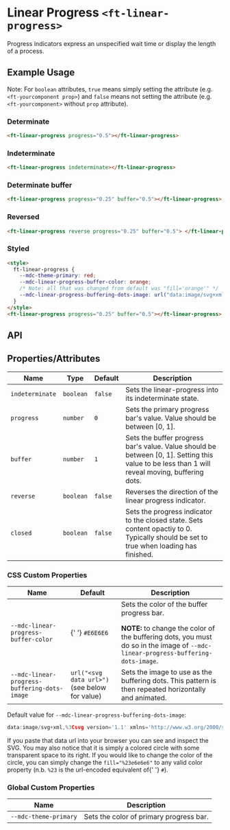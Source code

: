 
<Meta title="Ruhil UI/Component/Linear-Progress/Doc" />

<style>{`

`}</style>

# Linear Progress `<ft-linear-progress>`

Progress indicators express an unspecified wait time or display the length of a process.

## Example Usage

Note: For `boolean` attributes, `true` means simply setting the attribute (e.g. `<ft-yourcomponent prop>`) and `false` means not setting the attribute (e.g. `<ft-yourcomponent>` without `prop` attribute).

### Determinate

<Canvas withToolbar>
  <Story id="ruhil-ui-component-linear-progress--determinate" height="100px" />
</Canvas>

```html
<ft-linear-progress progress="0.5"></ft-linear-progress>
```

### Indeterminate

<Canvas withToolbar>
  <Story
    id="ruhil-ui-component-linear-progress--indeterminate"
    height="100px"
  />
</Canvas>

```html
<ft-linear-progress indeterminate></ft-linear-progress>
```

### Determinate buffer

<Canvas withToolbar>
  <Story
    id="ruhil-ui-component-linear-progress--determinate-buffer"
    height="100px"
  />
</Canvas>

```html
<ft-linear-progress progress="0.25" buffer="0.5"></ft-linear-progress>
```

### Reversed

<Canvas withToolbar>
  <Story id="ruhil-ui-component-linear-progress--reversed" height="100px" />
</Canvas>

```html
<ft-linear-progress reverse progress="0.25" buffer="0.5"> </ft-linear-progress>
```

### Styled

<Canvas withToolbar>
  <Story id="ruhil-ui-component-linear-progress--styled" height="100px" />
</Canvas>

```html
<style>
  ft-linear-progress {
    --mdc-theme-primary: red;
    --mdc-linear-progress-buffer-color: orange;
    /* Note: all that was changed from default was "fill='orange'" */
    --mdc-linear-progress-buffering-dots-image: url("data:image/svg+xml,%3Csvg version='1.1' xmlns='http://www.w3.org/2000/svg' xmlns:xlink='http://www.w3.org/1999/xlink' x='0px' y='0px' enable-background='new 0 0 5 2' xml:space='preserve' viewBox='0 0 5 2' preserveAspectRatio='none slice'%3E%3Ccircle cx='1' cy='1' r='1' fill='orange'/%3E%3C/svg%3E");
  }
</style>
<ft-linear-progress progress="0.25" buffer="0.5"></ft-linear-progress>
```

## API

## Properties/Attributes

<table>
  <thead>
    <tr>
      <th>Name</th>
      <th>Type</th>
      <th>Default</th>
      <th>Description</th>
    </tr>
  </thead>
  <tbody>
    <tr>
      <td>
        <code>indeterminate</code>
      </td>
      <td>
        <code>boolean</code>
      </td>
      <td>
        <code>false</code>
      </td>
      <td>Sets the linear-progress into its indeterminate state.</td>
    </tr>
    <tr>
      <td>
        <code>progress</code>
      </td>
      <td>
        <code>number</code>
      </td>
      <td>
        <code>0</code>
      </td>
      <td>
        Sets the primary progress bar's value. Value should be between [0, 1].
      </td>
    </tr>
    <tr>
      <td>
        <code>buffer</code>
      </td>
      <td>
        <code>number</code>
      </td>
      <td>
        <code>1</code>
      </td>
      <td>
        Sets the buffer progress bar's value. Value should be between [0, 1].
        Setting this value to be less than 1 will reveal moving, buffering dots.
      </td>
    </tr>
    <tr>
      <td>
        <code>reverse</code>
      </td>
      <td>
        <code>boolean</code>
      </td>
      <td>
        <code>false</code>
      </td>
      <td>Reverses the direction of the linear progress indicator.</td>
    </tr>
    <tr>
      <td>
        <code>closed</code>
      </td>
      <td>
        <code>boolean</code>
      </td>
      <td>
        <code>false</code>
      </td>
      <td>
        Sets the progress indicator to the closed state. Sets content opactiy to
        0. Typically should be set to true when loading has finished.
      </td>
    </tr>
  </tbody>
</table>

### CSS Custom Properties

<table>
  <thead>
    <tr>
      <th>Name</th>
      <th>Default</th>
      <th>Description</th>
    </tr>
  </thead>
  <tbody>
    <tr>
      <td>
        <code>--mdc-linear-progress-buffer-color</code>
      </td>
      <td>
        {' '}
        <code>#E6E6E6</code>
      </td>
      <td>
        Sets the color of the buffer progress bar.<p></p> <strong>
          NOTE:
        </strong> to change the color of the buffering dots, you must do so in the
        image of <code>--mdc-linear-progress-buffering-dots-image</code>.
      </td>
    </tr>
    <tr>
      <td>
        <code>--mdc-linear-progress-buffering-dots-image</code>
      </td>
      <td>
        <code>url("&lt;svg data url&gt;")</code> (see below for value)
      </td>
      <td>
        Sets the image to use as the buffering dots. This pattern is then
        repeated horizontally and animated.
      </td>
    </tr>
  </tbody>
</table>

<p>
  Default value for <code>--mdc-linear-progress-buffering-dots-image</code>:
</p>

```js
data:image/svg+xml,%3Csvg version='1.1' xmlns='http://www.w3.org/2000/svg' xmlns:xlink='http://www.w3.org/1999/xlink' x='0px' y='0px' enable-background='new 0 0 5 2' xml:space='preserve' viewBox='0 0 5 2' preserveAspectRatio='none slice'%3E%3Ccircle cx='1' cy='1' r='1' fill='%23e6e6e6'/%3E%3C/svg%3E
```

<p>
  If you paste that data url into your browser you can see and inspect the SVG.
  You may also notice that it is simply a colored circle with some transparent
  space to its right. If you would like to change the color of the circle, you
  can simply change the <code>fill="%23e6e6e6"</code> to any valid color
  property (n.b. <code>%23</code> is the url-encoded equivalent of{' '}
  <code>#</code>).
</p>

### Global Custom Properties

<table>
  <thead>
    <tr>
      <th>Name</th>
      <th>Description</th>
    </tr>
  </thead>
  <tbody>
    <tr>
      <td>
        <code>--mdc-theme-primary</code>
      </td>
      <td>Sets the color of primary progress bar.</td>
    </tr>
  </tbody>
</table>
